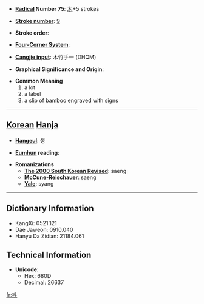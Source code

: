 * '''[[Wiktionary:Chinese radical index| Radical]] Number 75''': [[Wiktionary:Chinese radical index 木|木]]+5 strokes

* '''[[Wiktionary:Chinese total strokes index|Stroke number]]''': [[Wiktionary:Chinese total strokes index 9|9]]

* '''Stroke order''': 

* '''[[Wiktionary:Chinese four corner index|Four-Corner System]]''': 

* '''[[Wiktionary:Chinese Cangjie index|Cangjie input]]''': 木竹手一 (DHQM)

* '''Graphical Significance and Origin''': 

* '''Common Meaning'''
*#a lot
*# a label
*# a slip of bamboo engraved with signs


----

== [[Korean]] [[Hanja]] ==

* '''[[Hangeul]]''': 생

* '''[[Eumhun]] reading''': 

* '''Romanizations'''
** '''[[The 2000 South Korean Revised Romanization|The 2000 South Korean Revised]]''': saeng
** '''[[McCune-Reischauer]]''': saeng
** '''[[Yale]]''': syang

----

== Dictionary Information ==

* KangXi: 0521.121
* Dae Jaweon: 0910.040
* Hanyu Da Zidian: 21184.061

== Technical Information ==

* '''Unicode''':
** Hex: 680D
** Decimal: 26637

[[fr:栍]]
